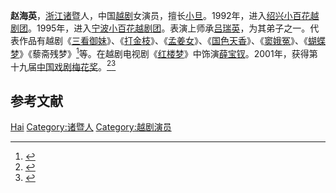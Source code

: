 '''赵海英'''{{BD|1976年|9月5日|||catIdx=Z赵}}，[[浙江|浙江]][[诸暨|诸暨]]人，中国[[越剧|越剧]]女演员，擅长[[小旦|小旦]]。1992年，进入[[绍兴小百花越剧团|绍兴小百花越剧团]]。1995年，进入[[宁波小百花越剧团|宁波小百花越剧团]]。表演上师承[[吕瑞英|吕瑞英]]，为其弟子之一。代表作品有越剧《[[三看御妹|三看御妹]]》、《[[打金枝_(越剧)|打金枝]]》、《[[孟姜女|孟姜女]]》、《[[国色天香|国色天香]]》、《[[窦娥冤_(越剧)|窦娥冤]]》、《[[蝴蝶梦_(戏曲)|蝴蝶梦]]》《藜斋残梦》<ref>{{Cite web |url=http://ent.sina.com.cn/x/2005-08-27/0109822348.html |title=“音画越剧”再现画家沙耆 |access-date=2010-04-10 |archive-date=2018-01-27 |archive-url=https://web.archive.org/web/20180127202437/http://ent.sina.com.cn/x/2005-08-27/0109822348.html |dead-url=no }}</ref>等。在越剧电视剧《[[红楼梦_(越剧电视剧)|红楼梦]]》中饰演[[薛宝钗|薛宝钗]]。2001年，获得第十九届[[中国戏剧梅花奖|中国戏剧梅花奖]]。<ref>{{Cite web |url=http://www.cctv.com/news/entertainment/20020715/156.html |title=第十九届中国戏剧梅花奖在宁波颁奖 |access-date=2010-04-10 |archive-date=2018-01-27 |archive-url=https://web.archive.org/web/20180127143324/http://www.cctv.com/news/entertainment/20020715/156.html |dead-url=no }}</ref><ref>{{Cite web |url=http://www.dangan.ningbo.gov.cn/dandt/byyd/dsj/200803/t20080324_9753.html |title=宁波市二ＯＯ二年七月份记事-14日 |access-date=2010-04-10 |archive-date=2018-01-27 |archive-url=https://web.archive.org/web/20180127202417/http://www.dangan.ningbo.gov.cn/dandt/byyd/dsj/200803/t20080324_9753.html |dead-url=no }}</ref>

== 参考文献 ==
{{reflist}}

{{中国戏剧梅花奖}}

{{Authority control}}
{{DEFAULTSORT:Zhao赵}}
[[Category:赵姓|Hai]]
[[Category:诸暨人|Category:诸暨人]]
[[Category:越剧演员|Category:越剧演员]]
